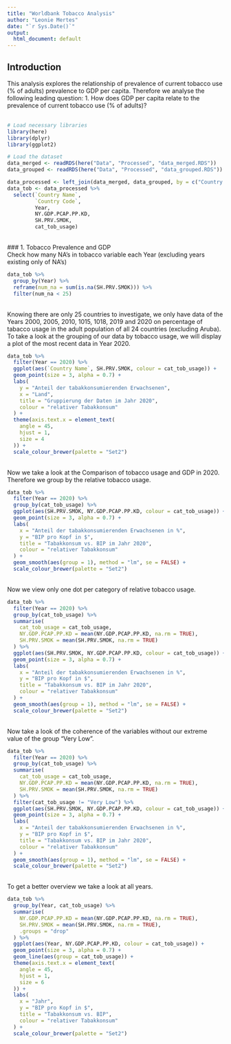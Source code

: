 ```yaml
---
title: "Worldbank Tobacco Analysis"
author: "Leonie Mertes"
date: "`r Sys.Date()`"
output:
  html_document: default
---
```

## Introduction
This analysis explores the relationship of prevalence of current tobacco use (% of adults) prevalence to GDP per capita. Therefore we analyse the following leading question:
1. How does GDP per capita relate to the prevalence of current tobacco use (% of adults)?
<br>
<br>
```r
# Load necessary libraries
library(here)
library(dplyr)
library(ggplot2)

# Load the dataset
data_merged <- readRDS(here("Data", "Processed", "data_merged.RDS"))
data_grouped <- readRDS(here("Data", "Processed", "data_grouped.RDS"))

data_processed <- left_join(data_merged, data_grouped, by = c("Country Name", "Country Code"))
data_tob <- data_processed %>%
  select(`Country Name`,
         `Country Code`,
         Year,
         NY.GDP.PCAP.PP.KD,
         SH.PRV.SMOK,
         cat_tob_usage)
```
<br>
### 1. Tobacco Prevalence and GDP
<br>
Check how many NA's in tobacco variable each Year (excluding years existing only of NA's)
<br>
```r
data_tob %>%
  group_by(Year) %>%
  reframe(num_na = sum(is.na(SH.PRV.SMOK))) %>%
  filter(num_na < 25)
```
<br>
Knowing there are only 25 countries to investigate, we only have data of the Years 2000, 2005, 2010, 1015, 1018, 2019 and 2020 on percentage of tabacco usage in the adult population of all 24 countries (excluding Aruba).
<br>
To take a look at the grouping of our data by tobacco usage, we will display a plot of the most recent data in Year 2020.
<br>
```r
data_tob %>%
  filter(Year == 2020) %>%
  ggplot(aes(`Country Name`, SH.PRV.SMOK, colour = cat_tob_usage)) +
  geom_point(size = 3, alpha = 0.7) +
  labs(
    y = "Anteil der tabakkonsumierenden Erwachsenen",
    x = "Land",
    title = "Gruppierung der Daten im Jahr 2020",
    colour = "relativer Tabakkonsum"
  ) +
  theme(axis.text.x = element_text(
    angle = 45,
    hjust = 1,
    size = 4
  )) +
  scale_colour_brewer(palette = "Set2")
```
<br>
Now we take a look at the Comparison of tobacco usage and GDP in 2020. Therefore we group by the relative tobacco usage.
<br>
```r
data_tob %>%
  filter(Year == 2020) %>%
  group_by(cat_tob_usage) %>%
  ggplot(aes(SH.PRV.SMOK, NY.GDP.PCAP.PP.KD, colour = cat_tob_usage)) +
  geom_point(size = 3, alpha = 0.7) +
  labs(
    x = "Anteil der tabakkonsumierenden Erwachsenen in %",
    y = "BIP pro Kopf in $",
    title = "Tabakkonsum vs. BIP im Jahr 2020",
    colour = "relativer Tabakkonsum"
  ) +
  geom_smooth(aes(group = 1), method = "lm", se = FALSE) +
  scale_colour_brewer(palette = "Set2")
```
<br>
Now we view only one dot per category of relative tobacco usage.
<br>
```r
data_tob %>%
  filter(Year == 2020) %>%
  group_by(cat_tob_usage) %>%
  summarise(
    cat_tob_usage = cat_tob_usage,
    NY.GDP.PCAP.PP.KD = mean(NY.GDP.PCAP.PP.KD, na.rm = TRUE),
    SH.PRV.SMOK = mean(SH.PRV.SMOK, na.rm = TRUE)
  ) %>%
  ggplot(aes(SH.PRV.SMOK, NY.GDP.PCAP.PP.KD, colour = cat_tob_usage)) +
  geom_point(size = 3, alpha = 0.7) +
  labs(
    x = "Anteil der tabakkonsumierenden Erwachsenen in %",
    y = "BIP pro Kopf in $",
    title = "Tabakkonsum vs. BIP im Jahr 2020",
    colour = "relativer Tabakkonsum"
  ) +
  geom_smooth(aes(group = 1), method = "lm", se = FALSE) +
  scale_colour_brewer(palette = "Set2")
```
<br>
Now take a look of the coherence of the variables without our extreme value of the group "Very Low".
<br>
```r
data_tob %>%
  filter(Year == 2020) %>%
  group_by(cat_tob_usage) %>%
  summarise(
    cat_tob_usage = cat_tob_usage,
    NY.GDP.PCAP.PP.KD = mean(NY.GDP.PCAP.PP.KD, na.rm = TRUE),
    SH.PRV.SMOK = mean(SH.PRV.SMOK, na.rm = TRUE)
  ) %>%
  filter(cat_tob_usage != "Very Low") %>%
  ggplot(aes(SH.PRV.SMOK, NY.GDP.PCAP.PP.KD, colour = cat_tob_usage)) +
  geom_point(size = 3, alpha = 0.7) +
  labs(
    x = "Anteil der tabakkonsumierenden Erwachsenen in %",
    y = "BIP pro Kopf in $",
    title = "Tabakkonsum vs. BIP im Jahr 2020",
    colour = "relativer Tabakkonsum"
  ) +
  geom_smooth(aes(group = 1), method = "lm", se = FALSE) +
  scale_colour_brewer(palette = "Set2")
```
<br>
To get a better overview we take a look at all years.
<br>
```r
data_tob %>%
  group_by(Year, cat_tob_usage) %>%
  summarise(
    NY.GDP.PCAP.PP.KD = mean(NY.GDP.PCAP.PP.KD, na.rm = TRUE),
    SH.PRV.SMOK = mean(SH.PRV.SMOK, na.rm = TRUE),
    .groups = "drop"
  ) %>%
  ggplot(aes(Year, NY.GDP.PCAP.PP.KD, colour = cat_tob_usage)) +
  geom_point(size = 3, alpha = 0.7) +
  geom_line(aes(group = cat_tob_usage)) +
  theme(axis.text.x = element_text(
    angle = 45,
    hjust = 1,
    size = 6
  )) +
  labs(
    x = "Jahr",
    y = "BIP pro Kopf in $",
    title = "Tabakkonsum vs. BIP",
    colour = "relativer Tabakkonsum"
  ) +
  scale_colour_brewer(palette = "Set2")
```
